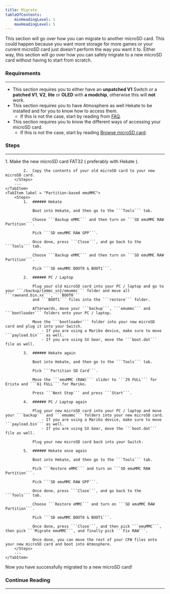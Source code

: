 ```yaml
---
title: Migrate
tableOfContents:
    minHeadingLevel: 1
    maxHeadingLevel: 5
---
```



This section will go over how you can migrate to another microSD card. This could happen because you want more storage for more games or your current microSD card just doesn't perform the way you want it to.
Either way, this section will go over how you can safely migrate to a new microSD card without having to start from scratch.

### Requirements

---

- This section requires you to either have an **unpatched V1** Switch or a **patched V1**, **V2**, **lite** or **OLED** with **a modchip**, otherwise this will **not** work.
- This section requires you to have Atmosphere as well Hekate to be installed and for you to know how to access them.
    - If this is not the case, start by reading from <u>[FAQ](/introduction/faq/)</u>.
- This section requires you to know the different ways of accessing your microSD card.
    - If this is not the case, start by reading <u>[Browse microSD card](/important/browse/)</u>.

### Steps

---

<Tabs>
    <TabItem label = "File-based emuMMC">
        <Steps>
            1.  Make the new microSD card FAT32 ( preferably with Hekate ).

            2.  Copy the contents of your old microSD card to your new microSD card.
        </Steps>
        ---
    </TabItem>
    <TabItem label = "Partition-based emuMMC">
        <Steps>
            1.  ###### Hekate

                Boot into Hekate, and then go to the ```Tools``` tab.

                Choose ```Backup eMMC``` and then turn on ```SD emuMMC RAW Partition```.

                Pick ```SD emuMMC RAW GPP```.

                Once done, press ```Close```, and go back to the ```Tools``` tab.

                Choose ```Backup eMMC``` and then turn on ```SD emuMMC RAW Partition```.

                Pick ```SD emuMMC BOOT0 & BOOT1```.

            2.  ###### PC / Laptop

                Plug your old microSD card into your PC / laptop and go to your ```/backup/{emmc_sn}/emummc``` folder and move all ```rawnand.bin.xx```, ```BOOT0```
                and ```BOOT1``` files into the ```restore``` folder.

                Afterwards, move your ```backup```, ```emummc``` and ```bootloader``` folders onto your PC / laptop.

                Move the ```bootloader``` folder into your new microSD card and plug it into your Switch.
                    - If you are using a Mariko device, make sure to move ```payload.bin``` as well.
                    - If you are using SX Gear, move the ```boot.dat``` file as well.

            3.  ###### Hekate again

                Boot into Hekate, and then go to the ```Tools``` tab.

                Pick ```Partition SD Card```.

                Move the ```emuMMC (RAW)``` slider to ```29 FULL``` for Erista and ```61 FULL``` for Mariko.

                Press ```Next Step``` and press ```Start```.

            4.  ###### PC / Laptop again

                Plug your new microSD card into your PC / laptop and move your ```backup``` and ```emummc``` folders into your new microSD card.
                    - If you are using a Mariko device, make sure to move ```payload.bin``` as well.
                    - If you are using SX Gear, move the ```boot.dat``` file as well.

                Plug your new microSD card back into your Switch.

            5.  ###### Hekate once again

                Boot into Hekate, and then go to the ```Tools``` tab.

                Pick ```Restore eMMC``` and turn on ```SD emuMMC RAW Partition```.

                Pick ```SD emuMMC RAW GPP```.

                Once done, press ```Close```, and go back to the ```Tools``` tab.

                Choose ```Restore eMMC``` and turn on ```SD emuMMC RAW Partition```.

                Pick ```SD emuMMC BOOT0 & BOOT1```.

                Once done, press ```Close```, and then pick ```emuMMC```, then pick ```Migrate emuMMC```, and finally pick ```Fix RAW```.

                Once done, you can move the rest of your CFW files onto your new microSD card and boot into Atmosphere.
        </Steps>
        ---
    </TabItem>
</Tabs>

Now you have successfully migrated to a new microSD card!

### Continue Reading

---
